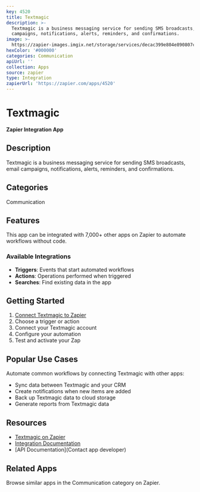 ```yaml
---
key: 4520
title: Textmagic
description: >-
  Textmagic is a business messaging service for sending SMS broadcasts, email
  campaigns, notifications, alerts, reminders, and confirmations.
image: >-
  https://zapier-images.imgix.net/storage/services/decac399e804e890807c96ae8f911c03.png?auto=format%2Ccompress&ixlib=python-3.0.0&q=50
hexColor: '#000000'
categories: Communication
apiUrl: ''
collection: Apps
source: zapier
type: Integration
zapierUrl: 'https://zapier.com/apps/4520'
---
```

# Textmagic

**Zapier Integration App**

## Description

Textmagic is a business messaging service for sending SMS broadcasts, email campaigns, notifications, alerts, reminders, and confirmations.

## Categories

Communication

## Features

This app can be integrated with 7,000+ other apps on Zapier to automate workflows without code.

### Available Integrations

- **Triggers**: Events that start automated workflows
- **Actions**: Operations performed when triggered
- **Searches**: Find existing data in the app

## Getting Started

1. [Connect Textmagic to Zapier](https://zapier.com/apps/4520)
2. Choose a trigger or action
3. Connect your Textmagic account
4. Configure your automation
5. Test and activate your Zap

## Popular Use Cases

Automate common workflows by connecting Textmagic with other apps:

- Sync data between Textmagic and your CRM
- Create notifications when new items are added
- Back up Textmagic data to cloud storage
- Generate reports from Textmagic data

## Resources

- [Textmagic on Zapier](https://zapier.com/apps/4520)
- [Integration Documentation](https://zapier.com/apps/4520/integrations)
- [API Documentation](Contact app developer)

## Related Apps

Browse similar apps in the Communication category on Zapier.
